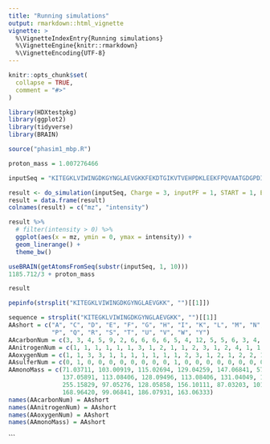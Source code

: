 ```yaml
---
title: "Running simulations"
output: rmarkdown::html_vignette
vignette: >
  %\VignetteIndexEntry{Running simulations}
  %\VignetteEngine{knitr::rmarkdown}
  %\VignetteEncoding{UTF-8}
---
```


```r
knitr::opts_chunk$set(
  collapse = TRUE,
  comment = "#>"
)
```

```r
library(HDXtestpkg)
library(ggplot2)
library(tidyverse)
library(BRAIN)

source("phasim1_mbp.R")

proton_mass = 1.007276466

inputSeq = "KITEGKLVIWINGDKGYNGLAEVGKKFEKDTGIKVTVEHPDKLEEKFPQVAATGDGPDIIFWAHDRFGGYAQSGLLAEITPDKAFQDKLYPFTWDAVRYNGKLIAYPIAVEALSLIYNKDLLPNPPKTWEEIPALDKELKAKGKSALMFNLQEPYFTWPLIAADGGYAFKYENGKYDIKDVGVDNAGAKAGLTFLVDLIKNKHMNADTDYSIAEAAFNKGETAMTINGPWAWSNIDTSKVNYGVTVLPTFKGQPSKPFVGVLSAGINAASPNKELAKEFLENYLLTDEGLEAVNKDKPLGAVALKSYEEELAKDPRIAATMENAQKGEIMPNIPQMSAFWYAVRTAVINAASGRQTVDEALKDAQTRITK"

result <- do_simulation(inputSeq, Charge = 3, inputPF = 1, START = 1, END = 10)
result = data.frame(result)
colnames(result) = c("mz", "intensity")

result %>%
  # filter(intensity > 0) %>%
  ggplot(aes(x = mz, ymin = 0, ymax = intensity)) +
  geom_linerange() +
  theme_bw()

useBRAIN(getAtomsFromSeq(substr(inputSeq, 1, 10)))
1185.712/3 + proton_mass

result
```

```r
pepinfo(strsplit("KITEGKLVIWINGDKGYNGLAEVGKK", "")[[1]])

sequence = strsplit("KITEGKLVIWINGDKGYNGLAEVGKK", "")[[1]]
AAshort = c("A", "C", "D", "E", "F", "G", "H", "I", "K", "L", "M", "N", "O",
            "P", "Q", "R", "S", "T", "U", "V", "W", "Y")
AAcarbonNum = c(3, 3, 4, 5, 9, 2, 6, 6, 6, 6, 5, 4, 12, 5, 5, 6, 3, 4, 3, 5, 11, 9)
AAnitrogenNum = c(1, 1, 1, 1, 1, 1, 3, 1, 2, 1, 1, 2, 3, 1, 2, 4, 1, 1, 1, 1, 2, 1)
AAoxygenNum = c(1, 1, 3, 3, 1, 1, 1, 1, 1, 1, 1, 2, 3, 1, 2, 1, 2, 2, 1, 1, 1, 2)
AAsulferNum = c(0, 1, 0, 0, 0, 0, 0, 0, 0, 0, 1, 0, 0, 0, 0, 0, 0, 0, 0, 0, 0, 0)
AAmonoMass = c(71.03711, 103.00919, 115.02694, 129.04259, 147.06841, 57.02146,
               137.05891, 113.08406, 128.09496, 113.08406, 131.04049, 114.04293,
               255.15829, 97.05276, 128.05858, 156.10111, 87.03203, 101.04768,
               168.96420, 99.06841, 186.07931, 163.06333)
names(AAcarbonNum) = AAshort
names(AAnitrogenNum) = AAshort
names(AAoxygenNum) = AAshort
names(AAmonoMass) = AAshort
```
```
